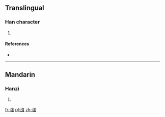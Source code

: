 ==Translingual==

===Han character===
{{Han char|rn=85|rad=水|as=11|sn=14|four=3213<sub>7</sub>|canj=水弓戈戈 (ENII), 水弓口戈 (ENRI), X水弓口戈 (XENRI)}}

# {{defn|Han|sort=水11}}

====References====
* {{Han ref|kx=0645.170|dkj=18124|hdz=31733.030|uh=6F12|ud=28434|bh=E27C|bd=57980}}

----

==Mandarin==

===Hanzi===
{{cmn-hanzi|pin=[[qiáng]] ([[qiang2]])|wg=ch'iang<sup>2</sup>}}

# {{defn|lang=cmn|sort=水11}}

[[fr:漒]]
[[pl:漒]]
[[zh:漒]]